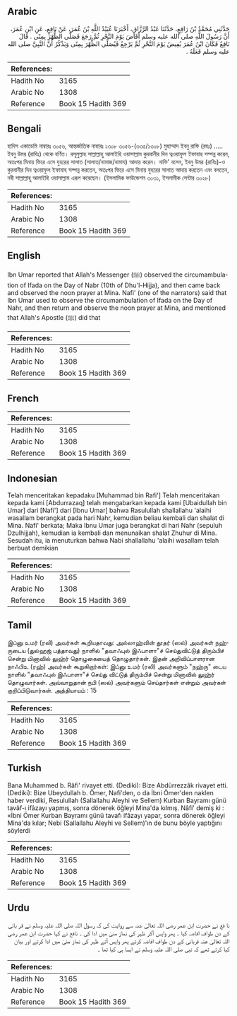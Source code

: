 ## Arabic


<div dir="rtl" lang="ar" style={{fontSize:'larger',backgroundColor:'#f8f9fa',padding:20}}>
حَدَّثَنِي مُحَمَّدُ بْنُ رَافِعٍ، حَدَّثَنَا عَبْدُ الرَّزَّاقِ، أَخْبَرَنَا عُبَيْدُ اللَّهِ بْنُ عُمَرَ، عَنْ نَافِعٍ، عَنِ ابْنِ عُمَرَ، أَنَّ رَسُولَ اللَّهِ صلى الله عليه وسلم أَفَاضَ يَوْمَ النَّحْرِ ثُمَّ رَجَعَ فَصَلَّى الظُّهْرَ بِمِنًى ‏.‏ قَالَ نَافِعٌ فَكَانَ ابْنُ عُمَرَ يُفِيضُ يَوْمَ النَّحْرِ ثُمَّ يَرْجِعُ فَيُصَلِّي الظُّهْرَ بِمِنًى وَيَذْكُرُ أَنَّ النَّبِيَّ صلى الله عليه وسلم فَعَلَهُ ‏.‏
</div>
<div style={{backgroundColor:'#f8f9fa',padding:20, marginBottom: 10}}><table> <thead> <tr> <th>References:</th> <th></th> </tr> </thead> <tbody><tr><td>Hadith No</td><td>3165</td></tr><tr><td>Arabic No</td><td>1308</td></tr><tr><td>Reference</td><td>Book 15 Hadith 369</td></tr></tbody></table></div>

## Bengali


<div dir="ltr" lang="bn" style={{fontSize:'larger',backgroundColor:'#f8f9fa',padding:20}}>
হাদিস একাডেমি নাম্বারঃ ৩০৫৬, আন্তর্জাতিক নাম্বারঃ ১৩০৮ ৩০৫৬-(৩৩৫/১৩০৮) মুহাম্মাদ ইবনু রাফি (রহঃ) ..... ইবনু উমর (রাযিঃ) থেকে বর্ণিত। রসূলুল্লাহ সাল্লাল্লাহু আলাইহি ওয়াসাল্লাম কুরবানীর দিন ত্বওয়াফুল ইফাযাহ সম্পন্ন করেন, অতঃপর মিনায় ফিরে এসে যুহরের সালাত (সালাত/নামাজ/নামায) আদায় করেন। নাফি' বলেন, ইবনু উমর (রাযিঃ)-ও কুরবানীর দিন ত্বওয়াফুল ইফাযাহ সম্পন্ন করতেন, অতঃপর ফিরে এসে মিনায় যুহরের সালাত আদায় করতেন এবং বলতেন, নবী সাল্লাল্লাহু আলাইহি ওয়াসাল্লাম এরূপ করেছেন। (ইসলামিক ফাউন্ডেশন ৩০৩১, ইসলামীক সেন্টার ৩০২৮)
</div>
<div style={{backgroundColor:'#f8f9fa',padding:20, marginBottom: 10}}><table> <thead> <tr> <th>References:</th> <th></th> </tr> </thead> <tbody><tr><td>Hadith No</td><td>3165</td></tr><tr><td>Arabic No</td><td>1308</td></tr><tr><td>Reference</td><td>Book 15 Hadith 369</td></tr></tbody></table></div>

## English


<div dir="ltr" lang="en" style={{fontSize:'larger',backgroundColor:'#f8f9fa',padding:20}}>
Ibn Umar reported that Allah's Messenger (ﷺ) observed the circumambulation of Ifada on the Day of Nabr (10th of Dhu'l-Hijja), and then came back and observed the noon prayer at Mina. Nafi' (one of the narrators) said that Ibn Umar used to observe the circumambulation of Ifada on the Day of Nahr, and then return and observe the noon prayer at Mina, and mentioned that Allah's Apostle (ﷺ) did that
</div>
<div style={{backgroundColor:'#f8f9fa',padding:20, marginBottom: 10}}><table> <thead> <tr> <th>References:</th> <th></th> </tr> </thead> <tbody><tr><td>Hadith No</td><td>3165</td></tr><tr><td>Arabic No</td><td>1308</td></tr><tr><td>Reference</td><td>Book 15 Hadith 369</td></tr></tbody></table></div>

## French


<div dir="ltr" lang="fr" style={{fontSize:'larger',backgroundColor:'#f8f9fa',padding:20}}>

</div>
<div style={{backgroundColor:'#f8f9fa',padding:20, marginBottom: 10}}><table> <thead> <tr> <th>References:</th> <th></th> </tr> </thead> <tbody><tr><td>Hadith No</td><td>3165</td></tr><tr><td>Arabic No</td><td>1308</td></tr><tr><td>Reference</td><td>Book 15 Hadith 369</td></tr></tbody></table></div>

## Indonesian


<div dir="ltr" lang="id" style={{fontSize:'larger',backgroundColor:'#f8f9fa',padding:20}}>
Telah menceritakan kepadaku [Muhammad bin Rafi'] Telah menceritakan kepada kami [Abdurrazaq] telah mengabarkan kepada kami [Ubaidullah bin Umar] dari [Nafi'] dari [Ibnu Umar] bahwa Rasulullah shallallahu 'alaihi wasallam berangkat pada hari Nahr, kemudian beliau kembali dan shalat di Mina. Nafi' berkata; Maka Ibnu Umar juga berangkat di hari Nahr (sepuluh Dzulhijjah), kemudian ia kembali dan menunaikan shalat Zhuhur di Mina. Sesudah itu, ia menuturkan bahwa Nabi shallallahu 'alaihi wasallam telah berbuat demikian
</div>
<div style={{backgroundColor:'#f8f9fa',padding:20, marginBottom: 10}}><table> <thead> <tr> <th>References:</th> <th></th> </tr> </thead> <tbody><tr><td>Hadith No</td><td>3165</td></tr><tr><td>Arabic No</td><td>1308</td></tr><tr><td>Reference</td><td>Book 15 Hadith 369</td></tr></tbody></table></div>

## Tamil


<div dir="ltr" lang="ta" style={{fontSize:'larger',backgroundColor:'#f8f9fa',padding:20}}>
இப்னு உமர் (ரலி) அவர்கள் கூறியதாவது: அல்லாஹ்வின் தூதர் (ஸல்) அவர்கள் நஹ்ருடைய (துல்ஹஜ் பத்தாவது) நாளில் "தவாஃபுல் இஃபாளா"ச் செய்துவிட்டுத் திரும்பிச் சென்று மினாவில் லுஹ்ர் தொழுகையைத் தொழுதார்கள். இதன் அறிவிப்பாளரான நாஃபிஉ (ரஹ்) அவர்கள் கூறுகிறார்கள்: இப்னு உமர் (ரலி) அவர்களும் "நஹ்ரு" டைய நாளில் "தவாஃபுல் இஃபாளா"ச் செய்து விட்டுத் திரும்பிச் சென்று மினாவில் லுஹ்ர் தொழுவார்கள். அவ்வாறுதான் நபி (ஸல்) அவர்களும் செய்தார்கள் என்றும் அவர்கள் குறிப்பிடுவார்கள். அத்தியாயம் : 15
</div>
<div style={{backgroundColor:'#f8f9fa',padding:20, marginBottom: 10}}><table> <thead> <tr> <th>References:</th> <th></th> </tr> </thead> <tbody><tr><td>Hadith No</td><td>3165</td></tr><tr><td>Arabic No</td><td>1308</td></tr><tr><td>Reference</td><td>Book 15 Hadith 369</td></tr></tbody></table></div>

## Turkish


<div dir="ltr" lang="tr" style={{fontSize:'larger',backgroundColor:'#f8f9fa',padding:20}}>
Bana Muhammed b. Râfi' rivayet etti. (Dediki): Bize Abdürrezzâk rivayet etti. (Dediki): Bize Ubeydullah b. Ömer, Nafi'den, o da İbni Ömer'den naklen haber verdiki, Resulullah (Sallallahu Aleyhi ve Sellem) Kurban Bayramı günü tavâf-ı ifâzayı yapmış, sonra dönerek öğleyi Mina'da kılmış. Nâfi' demiş ki : «İbni Ömer Kurban Bayramı günü tavafı ifâzayı yapar, sonra dönerek öğleyi Mina'da kılar; Nebi (Sallallahu Aleyhi ve Sellem)'ın de bunu böyle yaptığını söylerdi
</div>
<div style={{backgroundColor:'#f8f9fa',padding:20, marginBottom: 10}}><table> <thead> <tr> <th>References:</th> <th></th> </tr> </thead> <tbody><tr><td>Hadith No</td><td>3165</td></tr><tr><td>Arabic No</td><td>1308</td></tr><tr><td>Reference</td><td>Book 15 Hadith 369</td></tr></tbody></table></div>

## Urdu


<div dir="rtl" lang="ur" style={{fontSize:'larger',backgroundColor:'#f8f9fa',padding:20}}>
نا فع نے حضرت ابن عمر رضی اللہ تعالیٰ عنہ سے روایت کی کہ رسول اللہ صلی اللہ علیہ وسلم نے قر بانی کے دن طواف افاضہ کیا ۔ پھر واپس آکر ظہر کی نماز منیٰ میں ادا کی ۔ نافع نے کہا حضرت ابن عمر رضی اللہ تعالیٰ عنہ قربانی کے دن طواف افاضہ کرتے پھر واپس آتے ظہر کی نماز منیٰ میں ادا کرتے اور بیان کیا کرتے تھے کہ نبی صلی اللہ علیہ وسلم نے ایسا ہی کیا تھا ۔
</div>
<div style={{backgroundColor:'#f8f9fa',padding:20, marginBottom: 10}}><table> <thead> <tr> <th>References:</th> <th></th> </tr> </thead> <tbody><tr><td>Hadith No</td><td>3165</td></tr><tr><td>Arabic No</td><td>1308</td></tr><tr><td>Reference</td><td>Book 15 Hadith 369</td></tr></tbody></table></div>